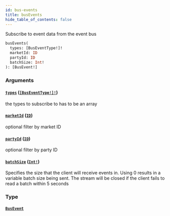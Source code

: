```yaml
---
id: bus-events
title: busEvents
hide_table_of_contents: false
---
```



Subscribe to event data from the event bus

```graphql
busEvents(
  types: [BusEventType!]!
  marketId: ID
  partyId: ID
  batchSize: Int!
): [BusEvent!]
```


### Arguments

#### [`types`](#) ([`[BusEventType!]!`](/docs/mainnet/graphql/enums/bus-event-type))

the types to subscribe to has to be an array


#### [`marketId`](#) ([`ID`](/docs/mainnet/graphql/scalars/id))

optional filter by market ID


#### [`partyId`](#) ([`ID`](/docs/mainnet/graphql/scalars/id))

optional filter by party ID


#### [`batchSize`](#) ([`Int!`](/docs/mainnet/graphql/scalars/int))

Specifies the size that the client will receive events in. Using 0 results in a variable batch size being sent. The stream will be closed if the client fails to read a batch within 5 seconds


### Type

#### [`BusEvent`](/docs/mainnet/graphql/objects/bus-event)






